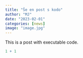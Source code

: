 ```yaml
---
title: "Še en post s kodo"
author: "MJ"
date: "2023-02-01"
categories: [news]
image: "image.jpg"
---
```


This is a post with executable code.

```r
1 + 1
```
